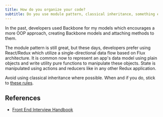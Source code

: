 ```yaml
---
title: How do you organize your code?
subtitle: Do you use module pattern, classical inheritance, something else?
---
```


In the past, developers used Backbone for my models which encourages a more OOP approach, creating Backbone models and attaching methods to them.

The module pattern is still great, but these days, developers prefer using React/Redux which utilize a single-directional data flow based on Flux architecture. It is common now to represent an app's data model using plain objects and write utility pure functions to manipulate these objects. State is manipulated using actions and reducers like in any other Redux application.

Avoid using classical inheritance where possible. When and if you do, stick to [these rules](https://medium.com/@dan_abramov/how-to-use-classes-and-sleep-at-night-9af8de78ccb4).

## References

- [Front End Interview Handbook](https://www.frontendinterviewhandbook.com/javascript-questions)

